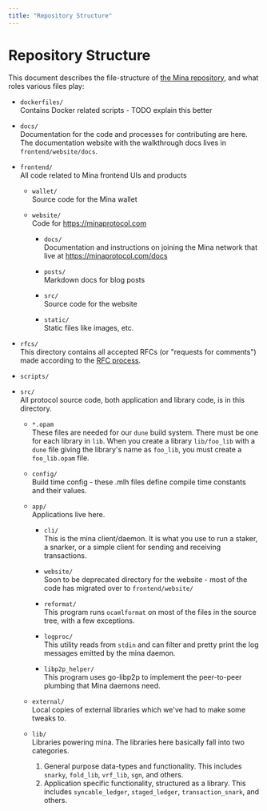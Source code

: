 ```yaml
---
title: "Repository Structure"
---
```


# Repository Structure

This document describes the file-structure of [the Mina repository](https://github.com/minaprotocol/mina), and what roles various
files play:

- `dockerfiles/`  
   Contains Docker related scripts - TODO explain this better

- `docs/`  
   Documentation for the code and processes for contributing are here. The documentation website with the walkthrough docs lives in `frontend/website/docs`.

- `frontend/`  
   All code related to Mina frontend UIs and products

  - `wallet/`  
     Source code for the Mina wallet

  - `website/`  
     Code for https://minaprotocol.com

    - `docs/`  
       Documentation and instructions on joining the Mina network that live at https://minaprotocol.com/docs

    - `posts/`  
       Markdown docs for blog posts

    - `src/`  
       Source code for the website

    - `static/`  
       Static files like images, etc.

- `rfcs/`  
   This directory contains all accepted RFCs (or "requests for comments") made according to the [RFC process](https://github.com/MinaProtocol/mina/blob/master/CONTRIBUTING.md#rfcs).

- `scripts/`

- `src/`  
   All protocol source code, both application and library code, is in this directory.

  - `*.opam`  
     These files are needed for our `dune` build system. There must be one for each
    library in `lib`. When you create a library `lib/foo_lib` with a `dune` file giving
    the library's name as `foo_lib`, you must create a `foo_lib.opam` file.

  - `config/`  
     Build time config - these .mlh files define compile time constants and their values.

  - `app/`  
     Applications live here.

    - `cli/`  
       This is the mina client/daemon. It is what you use to run a staker, a snarker, or a simple client for sending and receiving transactions.

    - `website/`  
       Soon to be deprecated directory for the website - most of the code has migrated over to `frontend/website/`

    - `reformat/`  
       This program runs `ocamlformat` on most of the files in the source tree, with a few exceptions.

    - `logproc/`  
       This utility reads from `stdin` and can filter and pretty print the log messages emitted by the mina daemon.

    - `libp2p_helper/`  
       This program uses go-libp2p to implement the peer-to-peer plumbing that Mina daemons need.

  - `external/`  
     Local copies of external libraries which we've had to make some tweaks to.

  - `lib/`  
     Libraries powering mina.
    The libraries here basically fall into two categories.
    1. General purpose data-types and functionality. This includes `snarky`, `fold_lib`, `vrf_lib`, `sgn`, and others.
    2. Application specific functionality, structured as a library. This includes `syncable_ledger`, `staged_ledger`, `transaction_snark`, and others.
